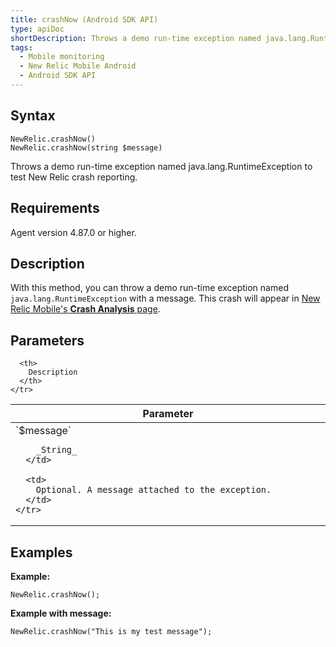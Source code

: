 ```yaml
---
title: crashNow (Android SDK API)
type: apiDoc
shortDescription: Throws a demo run-time exception named java.lang.RuntimeException to test New Relic crash reporting.
tags:
  - Mobile monitoring
  - New Relic Mobile Android
  - Android SDK API
---
```


## Syntax

```
NewRelic.crashNow()
NewRelic.crashNow(string $message)
```

Throws a demo run-time exception named java.lang.RuntimeException to test New Relic crash reporting.

## Requirements

Agent version 4.87.0 or higher.

## Description

With this method, you can throw a demo run-time exception named `java.lang.RuntimeException` with a message. This crash will appear in [New Relic Mobile's **Crash Analysis** page](/docs/mobile-monitoring/mobile-monitoring-ui/crashes/crash-analysis-group-filter-your-crashes).

## Parameters

<Table>
  <thead>
    <tr>
      <th width="25%">
        Parameter
      </th>

      <th>
        Description
      </th>
    </tr>
  </thead>

  <tbody>
    <tr>
      <td>
        `$message`

        _String_
      </td>

      <td>
        Optional. A message attached to the exception.
      </td>
    </tr>
  </tbody>
</Table>

## Examples

**Example:**

```
NewRelic.crashNow();
```

**Example with message:**

```
NewRelic.crashNow("This is my test message");
```
